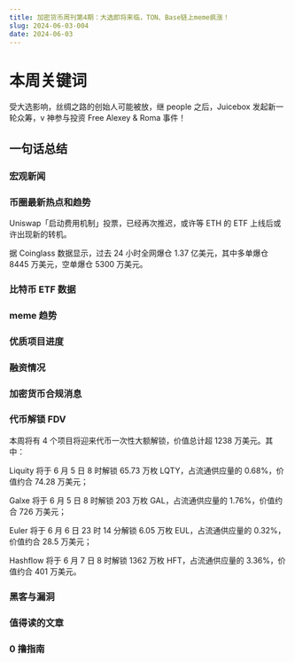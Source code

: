 ```yaml
---
title: 加密货币周刊第4期：大选即将来临，TON、Base链上meme疯涨！
slug: 2024-06-03-004
date: 2024-06-03
---
```


# 本周关键词

受大选影响，丝绸之路的创始人可能被放，继 people 之后，Juicebox 发起新一轮众筹，v 神参与投资 Free Alexey & Roma 事件！

## 一句话总结

### 宏观新闻

### 币圈最新热点和趋势

Uniswap「启动费用机制」投票，已经再次推迟，或许等 ETH 的 ETF 上线后或许出现新的转机。

据 Coinglass 数据显示，过去 24 小时全网爆仓 1.37 亿美元，其中多单爆仓 8445 万美元，空单爆仓 5300 万美元。

### 比特币 ETF 数据

### meme 趋势

### 优质项目进度

### 融资情况

### 加密货币合规消息

### 代币解锁 FDV

本周将有 4 个项目将迎来代币一次性大额解锁，价值总计超 1238 万美元。其中：

Liquity 将于 6 月 5 日 8 时解锁 65.73 万枚 LQTY，占流通供应量的 0.68%，价值约合 74.28 万美元；

Galxe 将于 6 月 5 日 8 时解锁 203 万枚 GAL，占流通供应量的 1.76%，价值约合 726 万美元；

Euler 将于 6 月 6 日 23 时 14 分解锁 6.05 万枚 EUL，占流通供应量的 0.32%，价值约合 28.5 万美元；

Hashflow 将于 6 月 7 日 8 时解锁 1362 万枚 HFT，占流通供应量的 3.36%，价值约合 401 万美元。

### 黑客与漏洞

### 值得读的文章

### 0 撸指南
